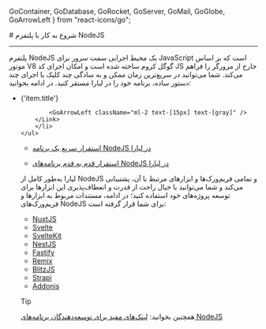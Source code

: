 
  GoContainer,
  GoDatabase,
  GoRocket,
  GoServer,
  GoMail,
  GoGlobe,
  GoArrowLeft
} from "react-icons/go";

<Layout>
# شروع به کار با پلتفرم NodeJS
<hr className="mb-2" />

پلتفرم NodeJS یک محیط اجرایی سمت سرور برای JavaScript است که بر اساس موتور V8 گوگل کروم ساخته شده است و امکان اجرای کد JS خارج از مرورگر را فراهم می‌کند. 
شما می‌توانید در سریع‌ترین زمان ممکن و به سادگی چند کلیک یا اجرای چند دستور ساده، برنامه خود را در لیارا مستقر کنید. در ادامه بخوانید:

<ul className="pr-4">
        <li
        style={{
            listStyle: "persian",
            textDecoration: "underline",
            textDecorationColor: "#9ca3af"
        }}
        >
        <Link
            className="flex w-[max-content] items-center gap-2 text-[18px]  mt-4"
            key={'داداظ اکبری'}
            href={'dadazlocacs'}
        >
            {'item.title'}

            <GoArrowLeft className="ml-2 text-[15px] text-[gray]" />
        </Link>
        </li>
    </ul>


- [استقرار سریع یک برنامه NodeJS در لیارا](./quick-start.md)

- [استقرار قدم به قدم برنامه‌های NodeJS در لیارا](./how-tos/create-app.md)

لیارا به‌طور کامل از NodeJS و تمامی فریم‌ورک‌ها و ابزارهای مرتبط با آن، پشتیبانی می‌کند و شما می‌توانید با خیال راحت از قدرت و انعطاف‌پذیری این ابزارها برای توسعه پروژه‌های خود استفاده کنید؛ در ادامه، مستندات مربوط به ابزارها و فریم‌ورک‌های NodeJS برای شما قرار گرفته است:

- [NuxtJS](./related-apps/NuxtJS)
- [Svelte](./related-apps/Svelte)
- [SvelteKit](./related-apps/SvelteKit)
- [NestJS](./related-apps/NestJS)
- [Fastify](./related-apps/Fastify)
- [Remix](./related-apps/Remix)
- [BlitzJS](./related-apps/BlitzJS)
- [Strapi](./related-apps/Strapi)
- [Addonis](./related-apps/Addonis)


> [!TIP]
> همچنین بخوانید: [لینک‌های مفید برای توسعه‌دهندگان برنامه‌های NodeJS](./related-links.md)


</Layout>